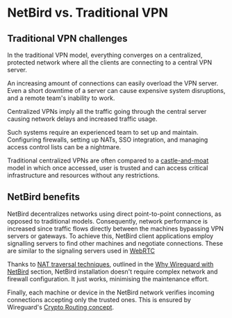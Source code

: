 
# NetBird vs. Traditional VPN

## Traditional VPN challenges
In the traditional VPN model, everything converges on a centralized, protected network where all the clients are connecting to a central VPN server.

An increasing amount of connections can easily overload the VPN server.
Even a short downtime of a server can cause expensive system disruptions, and a remote team's inability to work.

Centralized VPNs imply all the traffic going through the central server causing network delays and increased traffic usage.

Such systems require an experienced team to set up and maintain.
Configuring firewalls, setting up NATs, SSO integration, and managing access control lists can be a nightmare.

Traditional centralized VPNs are often compared to a [castle-and-moat](https://en.wikipedia.org/wiki/Moat) model
in which once accessed, user is trusted and can access critical infrastructure and resources without any restrictions.

## NetBird benefits

NetBird decentralizes networks using direct point-to-point connections, as opposed to traditional models.
Consequently, network performance is increased since traffic flows directly between the machines bypassing VPN servers or gateways.
To achieve this, NetBird client applications employ signalling servers to find other machines and negotiate connections.
These are similar to the signaling servers used in [WebRTC](https://developer.mozilla.org/en-US/docs/Web/API/WebRTC_API/Signaling_and_video_calling#the_signaling_server)

Thanks to [NAT traversal techniques](https://en.wikipedia.org/wiki/NAT_traversal),
outlined in the [Why Wireguard with NetBird](/about-netbird/why-wireguard-with-netbird) section,
NetBird installation doesn't require complex network and firewall configuration.
It just works, minimising the maintenance effort.

Finally, each machine or device in the NetBird network verifies incoming connections accepting only the trusted ones.
This is ensured by Wireguard's [Crypto Routing concept](https://www.wireguard.com/#cryptokey-routing).